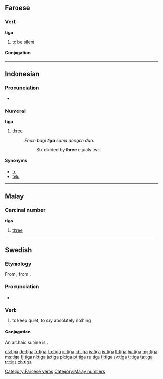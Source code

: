 ==Faroese==

===Verb===
'''tiga'''

# to be [[silent]]

====Conjugation====
{{fo-conj-tiga}}

[[Category:Faroese verbs]]

----

==Indonesian==

===Pronunciation===
* {{audio|Id-tiga.ogg|audio}}

===Numeral===
'''tiga'''

# {{cardinal|lang=id}} [[three]]
#: ''Enam bagi '''tiga''' sama dengan dua.''
#:: Six divided by '''three''' equals two.

====Synonyms====
* [[tri]]
* [[telu]]

----

==Malay==

===Cardinal number===
'''tiga'''

# [[three]]

[[Category:Malay numbers]]

----

==Swedish==
===Etymology===
From {{etyl|non|sv}} {{term|þegja|lang=non}}, from {{proto|Germanic|þagjanan|lang=sv}}.

===Pronunciation===
* {{audio|Sv-tiga.ogg|audio}}

===Verb===
{{infl|sv|verb}}

# to keep quiet, to say absolutely nothing

====Conjugation====
An archaic supine is {{l|sv|tegat}}.
{{sv-conj-st|tig|teg|tig|nopp=1}}

[[cs:tiga]]
[[de:tiga]]
[[fr:tiga]]
[[ko:tiga]]
[[io:tiga]]
[[id:tiga]]
[[is:tiga]]
[[jv:tiga]]
[[lt:tiga]]
[[hu:tiga]]
[[mg:tiga]]
[[ms:tiga]]
[[fj:tiga]]
[[nl:tiga]]
[[ja:tiga]]
[[pl:tiga]]
[[pt:tiga]]
[[ru:tiga]]
[[fi:tiga]]
[[sv:tiga]]
[[tl:tiga]]
[[ta:tiga]]
[[tr:tiga]]
[[zh:tiga]]